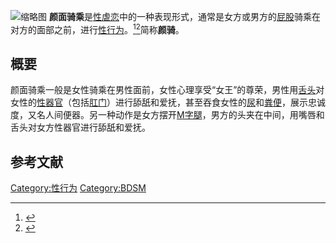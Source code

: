 [[File:Michael_Zichy_-_Liebe.jpg|缩略图]]
'''颜面骑乘'''是[[性虐恋|性虐恋]]中的一种表现形式，通常是女方或男方的[[屁股|屁股]]骑乘在对方的面部之前，进行[[性行为|性行为]]。<ref>{{cite book | last = Fulbright |language=en| first = Yvonne | title = The Best Oral Sex Ever - His Guide to Going down | publisher = Adams Media | location = Holbrook | year = 2011 | isbn = 1-4405-1080-6 | page = 28}}</ref><ref>{{cite book | last = Murray | first = Thomas | title = The Language of Sadomasochism | publisher = Greenwood Press | location = Westport | year = 1989 | isbn = 0-313-26481-3 | page = 111|language=en }}</ref>简称'''颜骑'''。

==概要==
颜面骑乘一般是女性骑乘在男性面前，女性心理享受“女王”的尊荣，男性用[[舌头|舌头]]对女性的[[性器官|性器官]]（包括[[肛门|肛门]]）进行舔舐和爱抚，甚至吞食女性的[[尿|尿]]和[[粪便|粪便]]，展示忠诚度，又名人间便器。另一种动作是女方摆开[[M字腿|M字腿]]，男方的头夹在中间，用嘴唇和舌头对女方性器官进行舔舐和爱抚。

==参考文献==
{{reflist}}

{{BDSM}}
{{DEFAULTSORT:Y颜面}}
[[Category:性行为|Category:性行为]]
[[Category:BDSM|Category:BDSM]]